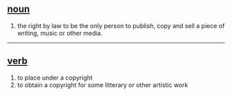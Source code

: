 == [[noun]] ==
# the right by law to be the only person to publish, copy and sell a piece of writing, music or other media.

----

== [[verb]] ==
# to place under a copyright
# to obtain a copyright for some litterary or other artistic work